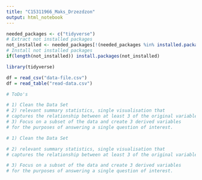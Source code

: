 ```yaml
---
title: "C15311966_Maks_Drzezdzon"
output: html_notebook
---
```




```r
needed_packages <- c("tidyverse")                      
# Extract not installed packages
not_installed <- needed_packages[!(needed_packages %in% installed.packages()[ , "Package"])]    
# Install not installed packages
if(length(not_installed)) install.packages(not_installed)

library(tidyverse)

df = read_csv("data-file.csv")
df = read_table("read-data.csv")

# ToDo's

# 1) Clean the Data Set
# 2) relevant summary statistics, single visualisation that 
# captures the relationship between at least 3 of the original variables
# 3) Focus on a subset of the data and create 3 derived variables 
# for the purposes of answering a single question of interest.


```


```r
# 1) Clean the Data Set


```

```r
# 2) relevant summary statistics, single visualisation that 
# captures the relationship between at least 3 of the original variables


```

```r
# 3) Focus on a subset of the data and create 3 derived variables 
# for the purposes of answering a single question of interest.

 
```